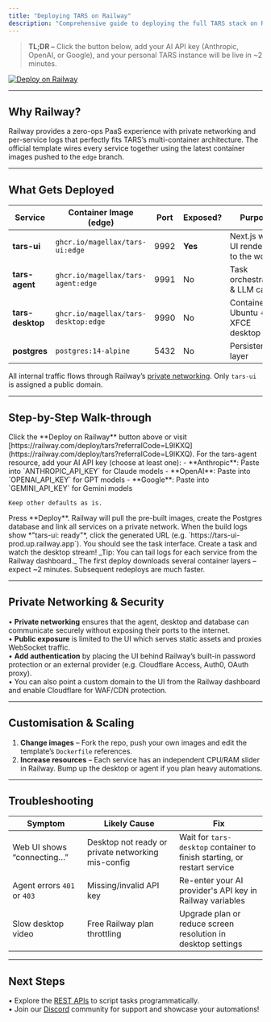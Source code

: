 ```yaml
---
title: "Deploying TARS on Railway"
description: "Comprehensive guide to deploying the full TARS stack on Railway using the official 1-click template"
---
```


> **TL;DR –** Click the button below, add your AI API key (Anthropic, OpenAI, or Google), and your personal TARS instance will be live in ~2 minutes.

[![Deploy on Railway](https://railway.com/button.svg)](https://railway.com/deploy/tars?referralCode=L9lKXQ)

---

## Why Railway?

Railway provides a zero-ops PaaS experience with private networking and per-service logs that perfectly fits TARS’s multi-container architecture. The official template wires every service together using the latest container images pushed to the `edge` branch.

---

## What Gets Deployed

| Service          | Container Image (edge)                                               | Port | Exposed? | Purpose                              |
| ---------------- | -------------------------------------------------------------------- | ---- | -------- | ------------------------------------ |
| **tars-ui**   | `ghcr.io/magellax/tars-ui:edge`                                 | 9992 | **Yes**  | Next.js web UI rendered to the world |
| **tars-agent**| `ghcr.io/magellax/tars-agent:edge`                              | 9991 | No       | Task orchestration & LLM calls       |
| **tars-desktop**| `ghcr.io/magellax/tars-desktop:edge`                          | 9990 | No       | Containerised Ubuntu + XFCE desktop  |
| **postgres**     | `postgres:14-alpine`                                                 | 5432 | No       | Persistence layer                    |

All internal traffic flows through Railway’s [private networking](https://docs.railway.com/guides/private-networking). Only `tars-ui` is assigned a public domain.

---

## Step-by-Step Walk-through

<Steps>
  <Step title="1. Open the Template">
    Click the **Deploy on Railway** button above or visit [https://railway.com/deploy/tars?referralCode=L9lKXQ](https://railway.com/deploy/tars?referralCode=L9lKXQ).
  </Step>
  <Step title="2. Configure Environment">
    For the tars-agent resource, add your AI API key (choose at least one):
    - **Anthropic**: Paste into `ANTHROPIC_API_KEY` for Claude models
    - **OpenAI**: Paste into `OPENAI_API_KEY` for GPT models
    - **Google**: Paste into `GEMINI_API_KEY` for Gemini models
    
    Keep other defaults as is.
  </Step>
  <Step title="3. Kick off the Deployment">
    Press **Deploy**. Railway will pull the pre-built images, create the Postgres database and link all services on a private network.
  </Step>
  <Step title="4. Launch TARS">
    When the build logs show *"tars-ui: ready"*, click the generated URL (e.g. `https://tars-ui-prod.up.railway.app`). You should see the task interface. Create a task and watch the desktop stream!  
    _Tip: You can tail logs for each service from the Railway dashboard._
  </Step>
</Steps>

<Note>
  The first deploy downloads several container layers – expect ~2 minutes. Subsequent redeploys are much faster.
</Note>

---

## Private Networking & Security

• **Private networking** ensures that the agent, desktop and database can communicate securely without exposing their ports to the internet.  
• **Public exposure** is limited to the UI which serves static assets and proxies WebSocket traffic.  
• **Add authentication** by placing the UI behind Railway’s built-in password protection or an external provider (e.g. Cloudflare Access, Auth0, OAuth proxy).  
• You can also point a custom domain to the UI from the Railway dashboard and enable Cloudflare for WAF/CDN protection.

---

## Customisation & Scaling

1. **Change images** – Fork the repo, push your own images and edit the template’s `Dockerfile` references.  
2. **Increase resources** – Each service has an independent CPU/RAM slider in Railway. Bump up the desktop or agent if you plan heavy automations.  

---

## Troubleshooting

| Symptom | Likely Cause | Fix |
| ------- | ------------ | ---- |
| Web UI shows “connecting…” | Desktop not ready or private networking mis-config | Wait for `tars-desktop` container to finish starting, or restart service |
| Agent errors `401` or `403` | Missing/invalid API key | Re-enter your AI provider's API key in Railway variables |
| Slow desktop video | Free Railway plan throttling | Upgrade plan or reduce screen resolution in desktop settings |

---

## Next Steps

• Explore the [REST APIs](/api-reference/introduction) to script tasks programmatically.  
• Join our [Discord](https://discord.com/invite/d9ewZkWPTP) community for support and showcase your automations!

